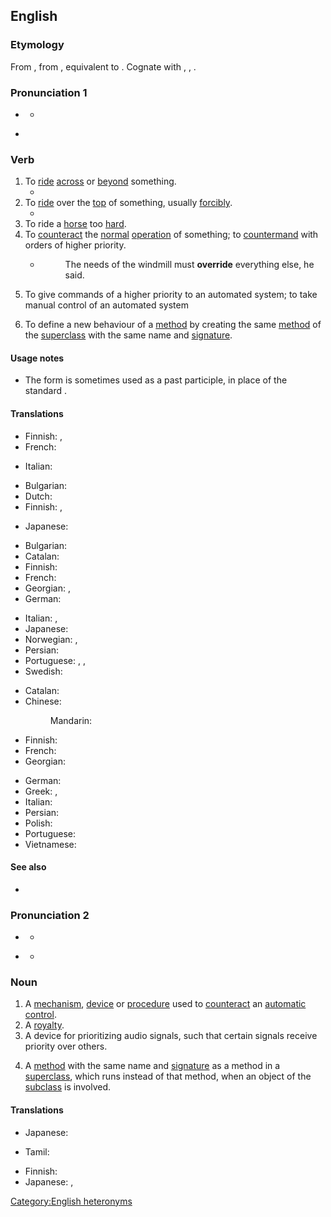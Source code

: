 ==English==

===Etymology===
From {{inh|en|enm|overriden}}, from {{inh|en|ang|oferrīdan}}, equivalent to {{prefix|en|over|ride}}. Cognate with {{cog|nl|overrijden}}, {{cog|de|überreiten}}, {{cog|da|override}}.

===Pronunciation 1===
* {{a|UK}} {{IPA|en|/əʊ.vəˈɹaɪd/}}
** {{audio|en|LL-Q1860 (eng)-Vealhurl-override1.wav|Audio (UK)}}
* {{a|US}} {{IPA|en|/oʊ.vəɹˈɹaɪd/}}

===Verb===
{{en-verb|overrides|overriding|overrode|overridden}}

# To [[ride]] [[across]] or [[beyond]] something.
#* {{quote-journal|en|date=2021 October 20|title=Network News: Commuter train crashes into buffers at Enfield Town|journal=RAIL|issue=942|page=8|text=Around 50 people were evacuated from a rush-hour London Overground service on October 12, after an eight-car train '''overrode''' the buffers at Enfield Town station.}}
# To [[ride]] over the [[top]] of something, usually [[forcibly]].
#* {{quote-book|en|date=18 August 1981|author={{w|National Transportation Safety Board}}|title=Railroad Accident Report: Rear-End Collision of Union Pacific Railroad Company Freight Trains Extra 3119 West and Extra 8044 West, Near Kelso, California, November 17, 1980|chapter=Collision and Derailment|url=https://www.ntsb.gov/investigations/AccidentReports/Reports/RAR8107.pdf|archiveurl=https://web.archive.org/web/20220329225420/https://www.ntsb.gov/investigations/AccidentReports/Reports/RAR8107.pdf|archivedate=29 March 2022|accessdate=29 March 2022|page=6|text=Separation of the caboose from the VAN train had caused the train to go into emergency braking and when Extra 3119 West struck the third rack car, the car '''overrode''' the locomotive, destroyed the remaining superstructure, and caused the locomotive to overturn the north rail.  The near-instantaneous derailment of the rest of the train followed immediately.}}
# To ride a [[horse]] too [[hard]].
# To [[counteract]] the [[normal]] [[operation]] of something; to [[countermand]] with orders of higher priority.
#: {{ux|en|Congress promptly '''overrode''' the president's veto, passing the bill into law.}}
#* {{RQ:Orwell Animal Farm|6}}
#*: The needs of the windmill must '''override''' everything else, he said.
# To give commands of a higher priority to an automated system; to take manual control of an automated system
#: {{ux|en|Manual controls allow the user to '''override''' the camera's default settings.}}
# {{lb|en|object-oriented}} To define a new behaviour of a [[method]] by creating the same [[method]] of the [[superclass]] with the same name and [[signature]].
#: {{ux|en|How the cat runs is defined in the method <code>run()</code> of the class <code>Cat</code>, which '''overrides''' the same method with the same signature of superclass called <code>Mammal</code>.}}

====Usage notes====
* The form {{m|en|overrode}} is sometimes used as a past participle, in place of the standard {{m|en|overridden}}.

====Translations====
{{trans-top|to ride across or beyond something}}
* Finnish: {{t|fi|[[ratsastaa]] [[poikki]]}}, {{t|fi|[[ratsastaa]] [[yli]]}}
* French: {{t+|fr|outrepasser}}
{{trans-mid}}
* Italian: {{t+|it|oltrepassare}}
{{trans-bottom}}

{{trans-top|to ride a horse too hard}}
* Bulgarian: {{t+|bg|пресилвам}}
* Dutch: {{t+|nl|afjakkeren}}
* Finnish: {{t|fi|[[ratsastaa]] [[liian]] [[kova]]a}}, {{t|fi|[[ratsastaa]] [[väsyksiin]]}}
{{trans-mid}}
* Japanese: {{t+|ja|酷使|alt=酷使する|tr=kokushi suru}}
{{trans-bottom}}

{{trans-top|to counteract the normal operation of something}}
* Bulgarian: {{t+|bg|отменям}}
* Catalan: {{t+|ca|revocar}}
* Finnish: {{t+|fi|kumota}}
* French: {{t+|fr|outrepasser}}
* Georgian: {{t|ka|დაძლევა}} {{qualifier|verbal noun}}, {{t|ka|დაძლევს}} {{qualifier|infinitive}}
* German: {{t+|de|übersteuern}}
{{trans-mid}}
* Italian: {{t+|it|forzare}}, {{t+|it|bypassare}}
* Japanese: {{t+|ja|覆す|tr=kutsugaesu}}
* Norwegian: {{t|no|motvirke}}, {{t+|no|overstyre}}
* Persian: {{t+|fa|روسواردن}}
* Portuguese: {{t+|pt|sobrepor}}, {{t+|pt|contornar}}, {{t+|pt|anular}}
* Swedish: {{t+|sv|åsidosätta}}
{{trans-bottom}}

{{trans-top|(software) To define a new behaviour of a [[method]]}}
* Catalan: {{t+|ca|sobreescriure}}
* Chinese:
*: Mandarin: {{t+|cmn|重写|tr=chóngxiě}}
* Finnish: {{t+|fi|syrjäyttää}}
* French: {{t+|fr|redéfinir}}
* Georgian: {{t|ka|გადაფარვა|sc=Geor}}
{{trans-mid}}
* German: {{t+|de|überschreiben}}
* Greek: {{t+|el|επικαλύπτω}}, {{t+|el|υποσκελίζω}}
* Italian: {{t+|it|ridefinire}}
* Persian: {{t+|fa|روسواردن}}
* Polish: {{t|pl|nadpisać}}
* Portuguese: {{t+|pt|sobrepor}}
* Vietnamese: {{t|vi|ghi đè}}
{{trans-bottom}}

====See also====
* {{sense|programming}} {{l|en|overload}}

===Pronunciation 2===
* {{a|UK}} {{IPA|en|/ˈəʊ.vəˌɹaɪd/}}
** {{audio|en|LL-Q1860 (eng)-Vealhurl-override2.wav|Audio (UK)}}
* {{a|US}} {{IPA|en|/ˈoʊ.vəɹˌɹaɪd/}}
** {{audio|en|En-us-override.ogg|Audio (US)}}

===Noun===
{{en-noun}}

# A [[mechanism]], [[device]] or [[procedure]] used to [[counteract]] an [[automatic]] [[control]].
# A [[royalty]].
# A device for prioritizing audio signals, such that certain signals receive priority over others.
# {{lb|en|object-oriented}} A [[method]] with the same name and [[signature]] as a method in a [[superclass]], which runs instead of that method, when an object of the [[subclass]] is involved.

====Translations====
{{trans-top|A mechanism, device or procedure used to counteract an automatic control}}
* Japanese: {{t|ja|オーバーライド|tr=ōbāraido}}
{{trans-mid}}
* Tamil: {{t|ta|ரத்து செய்தல்|sc=Taml}}
{{trans-bottom}}

{{trans-top|A royalty}}
* Finnish: {{t+|fi|rojalti}}
* Japanese: {{t+|ja|優先|tr=yūsen}}, {{t+|ja|優待|tr=yūtai}}
{{trans-mid}}
{{trans-bottom}}

{{trans-top|A device for prioritizing audio signals}}
{{trans-mid}}
{{trans-bottom}}

[[Category:English heteronyms]]